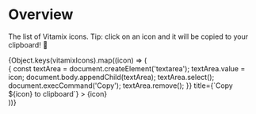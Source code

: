 
# Overview

<Meta title="Icons / Overview" />

The list of Vitamix icons.
Tip: click on an icon and it will be copied to your clipboard! 📎

<Canvas>
  <div
    style={{
      display: 'flex',
      flexWrap: 'wrap',
      justifyContent: 'center',
    }}
  >
    {Object.keys(vitamixIcons).map((icon) => (
      <div
        key={icon}
        className="icon-tile"
        onClick={() => {
          const textArea = document.createElement('textarea');
          textArea.value = icon;
          document.body.appendChild(textArea);
          textArea.select();
          document.execCommand('Copy');
          textArea.remove();
        }}
        title={`Copy ${icon} to clipboard`}
      >
        <span
          aria-label={icon}
          className={`vtmx-${icon}`}
          style={{
            fontSize: 32,
            display: 'flex',
            justifyContent: 'center',
            alignItems: 'flex-end',
            height: '100%',
            marginBottom: 8,
          }}
        ></span>
        <span
          style={{
            fontSize: 15,
            display: 'flex',
            justifyContent: 'center',
            alignItems: 'flex-start',
            height: '100%',
          }}
        >
          {icon}
        </span>
      </div>
    ))}
  </div>
</Canvas>
